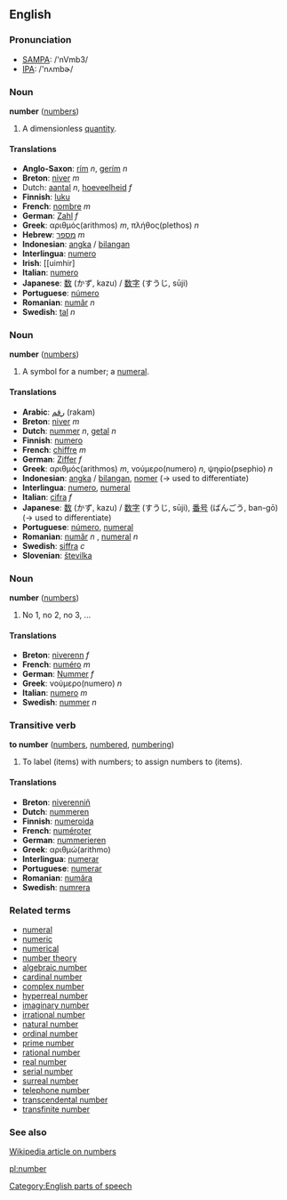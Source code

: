 ==English==

===Pronunciation===
*[[w:SAMPA|SAMPA]]: /'nVmb3/<br>
*[[w:International Phonetic Alphabet|IPA]]: /'nʌmbɚ/

===Noun===
'''number''' ([[numbers]])

# A dimensionless [[quantity]].

====Translations====
*'''Anglo-Saxon''': [[rím]] ''n'', [[gerím]] ''n''
*'''Breton''': [[niver]] ''m''
*Dutch: [[aantal]] ''n'', [[hoeveelheid]] ''f''
*'''Finnish''': [[luku]]
*'''French''': [[nombre]] ''m''
*'''German''': [[Zahl]] ''f''
*'''Greek''': αριθμός(arithmos) ''m'', πλήθος(plethos) ''n''
*'''Hebrew''': [[מספר]] ''m''
*'''Indonesian''': [[angka]] / [[bilang|bilangan]]
*'''Interlingua''': [[numero]]
*'''Irish''': [[uimhir]
*'''Italian''': [[numero]]
*'''Japanese''': [[数]] (かず, kazu) / [[数字]] (すうじ, sūji)
*'''Portuguese''': [[número]]
*'''Romanian''': [[număr]] ''n''
*'''Swedish''': [[tal]] ''n''

===Noun===
'''number''' ([[numbers]])

# A symbol for a number; a [[numeral]].

====Translations====
*'''Arabic''': [[رقم]] (rakam)
*'''Breton''': [[niver]] ''m''
*'''Dutch''': [[nummer]] ''n'', [[getal]] ''n''
*'''Finnish''': [[numero]]
*'''French''': [[chiffre]] ''m''
*'''German''': [[Ziffer]] ''f''
*'''Greek''': αριθμός(arithmos) ''m'', νούμερο(numero) ''n'', ψηφίο(psephio) ''n''
*'''Indonesian''': [[angka]] / [[bilang|bilangan]], [[nomer]] (&rarr; used to differentiate)
*'''Interlingua''': [[numero]], [[numeral]]
*'''Italian''': [[cifra]] ''f''
*'''Japanese''': [[数]] (かず, kazu) / [[数字]] (すうじ, sūji), [[番号]] (ばんごう, ban-gō)  (&rarr; used to differentiate)
*'''Portuguese''': [[número]], [[numeral]]
*'''Romanian''': [[număr]] ''n'' , [[numeral]] ''n''
*'''Swedish''': [[siffra]] ''c''
*'''Slovenian''': [[številka]]

===Noun===
'''number''' ([[numbers]])

# No 1, no 2, no 3, ...

====Translations====
*'''Breton''': [[niverenn]] ''f''
*'''French''': [[numéro]] ''m''
*'''German''': [[Nummer]] ''f''
*'''Greek''': νούμερο(numero) ''n''
*'''Italian''': [[numero]] ''m''
*'''Swedish''': [[nummer]] ''n''

===Transitive verb===
'''to number''' ([[numbers]], [[numbered]], [[numbering]])

# To label (items) with numbers; to assign numbers to (items).

====Translations====
*'''Breton''': [[niverenniñ]]
*'''Dutch''': [[nummeren]]
*'''Finnish''': [[numeroida]]
*'''French''': [[numéroter]]
*'''German''': [[nummerieren]]
*'''Greek''': αριθμώ(arithmo)
*'''Interlingua''': [[numerar]]
*'''Portuguese''': [[numerar]]
*'''Romanian''': [[număra]]
*'''Swedish''': [[numrera]]

===Related terms===
*[[numeral]]
*[[numeric]]
*[[numerical]]
*[[number theory]]
*[[algebraic number]]
*[[cardinal number]]
*[[complex number]]
*[[hyperreal number]]
*[[imaginary number]]
*[[irrational number]]
*[[natural number]]
*[[ordinal number]]
*[[prime number]]
*[[rational number]]
*[[real number]]
*[[serial number]]
*[[surreal number]]
*[[telephone number]]
*[[transcendental number]]
*[[transfinite number]]

===See also===
[[w:number|Wikipedia article on numbers]]

[[pl:number]]


[[Category:English parts of speech]]
